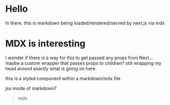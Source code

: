 
# Hello

hi there. this is markdown being loaded/rendered/served by next.js via mdx

# MDX is interesting

I wonder if there is a way for this to get passed any props from Next...
maybe a custom wrapper that passes props to children?
still wrapping my head around exactly what is going on here.

<Box color="primary" bg="secondary" p="2">
  this is a styled component within a markdown/mdx file
</Box>

<Meme>jsx inside of markdown?</Meme>

> mdx

